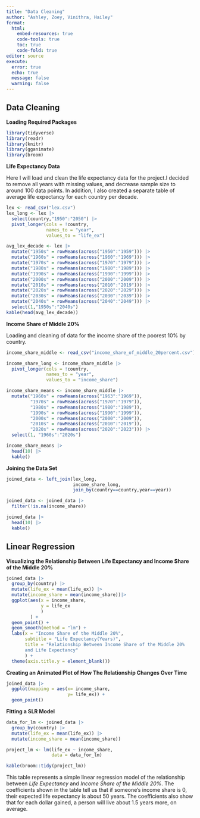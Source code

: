 ```yaml
---
title: "Data Cleaning"
author: "Ashley, Zoey, Vinithra, Hailey"  
format: 
  html:
    embed-resources: true
    code-tools: true
    toc: true
    code-fold: true
editor: source
execute: 
  error: true
  echo: true
  message: false
  warning: false
---
```


## Data Cleaning

**Loading Required Packages**

```r
library(tidyverse)
library(readr)
library(knitr)
library(gganimate)
library(broom)
```

**Life Expectancy Data** 

Here I will load and clean the life expectancy data for the project.I decided to remove all years with missing values, and decrease sample size to around 100 data points. In addition, I also created a separate table of average life expectancy for each country per decade.

```r
lex <- read_csv("lex.csv")
lex_long <- lex |>
  select(country,"1950":"2050") |>
  pivot_longer(cols = !country, 
               names_to = "year", 
               values_to = "life_ex")
```


```r
avg_lex_decade <- lex |>
  mutate("1950s" = rowMeans(across("1950":"1959"))) |>
  mutate("1960s" = rowMeans(across("1960":"1969"))) |>
  mutate("1970s" = rowMeans(across("1970":"1979"))) |>
  mutate("1980s" = rowMeans(across("1980":"1989"))) |>
  mutate("1990s" = rowMeans(across("1990":"1999"))) |>
  mutate("2000s" = rowMeans(across("2000":"2009"))) |>
  mutate("2010s" = rowMeans(across("2010":"2019"))) |>
  mutate("2020s" = rowMeans(across("2020":"2029"))) |>
  mutate("2030s" = rowMeans(across("2030":"2039"))) |>
  mutate("2040s" = rowMeans(across("2040":"2049"))) |>
  select(1,"1950s":"2040s")
kable(head(avg_lex_decade))
```

**Income Share of Middle 20%**

Loading and cleaning of data for the income share of the poorest 10% by country.

```r
income_share_middle <- read_csv("income_share_of_middle_20percent.csv")

income_share_long <- income_share_middle |> 
  pivot_longer(cols = !country, 
               names_to = "year", 
               values_to = "income_share")
```

```r
income_share_means <- income_share_middle |> 
  mutate("1960s" = rowMeans(across("1963":"1969")), 
         "1970s" = rowMeans(across("1970":"1979")), 
         "1980s" = rowMeans(across("1980":"1989")), 
         "1990s" = rowMeans(across("1990":"1999")), 
         "2000s" = rowMeans(across("2000":"2009")), 
         "2010s" = rowMeans(across("2010":"2019")), 
         "2020s" = rowMeans(across("2020":"2023"))) |>
  select(1, "1960s":"2020s")

income_share_means |> 
  head(10) |> 
  kable()
```

**Joining the Data Set**

```r
joined_data <- left_join(lex_long, 
                         income_share_long, 
                         join_by(country==country,year==year))
```

```r
joined_data <- joined_data |>
  filter(!is.na(income_share))

joined_data |> 
  head(10) |> 
  kable()
```


## Linear Regression

**Visualizing the Relationship Between Life Expectancy and Income Share of the Middle 20% **

```r
joined_data |>
  group_by(country) |>
  mutate(life_ex = mean(life_ex)) |>
  mutate(income_share = mean(income_share))|>
  ggplot(aes(x = income_share, 
             y = life_ex
             )
         ) +
  geom_point() +
  geom_smooth(method = "lm") + 
  labs(x = "Income Share of the Middle 20%",
       subtitle = "Life Expectancy(Years)",
       title = "Relationship Between Income Share of the Middle 20%
       and Life Expectancy"
       ) +
  theme(axis.title.y = element_blank())
```

**Creating an Animated Plot of How The Relationship Changes Over Time**

```r
joined_data |>
  ggplot(mapping = aes(x= income_share,
                       y= life_ex)) +
  geom_point() 

```

**Fitting a SLR Model**

```r
data_for_lm <- joined_data |>
  group_by(country) |>
  mutate(life_ex = mean(life_ex)) |>
  mutate(income_share = mean(income_share))
```

```r
project_lm <- lm(life_ex ~ income_share, 
                 data = data_for_lm)

kable(broom::tidy(project_lm))
```

This table represents a simple linear regression model of the relationship between *Life Expectancy* and *Income Share of the Middle 20%*. The coefficients shown in the table tell us that if someone's income share is 0, their expected life expectancy is about 50 years. The coefficients also show that for each dollar gained, a person will live about 1.5 years more, on average.




